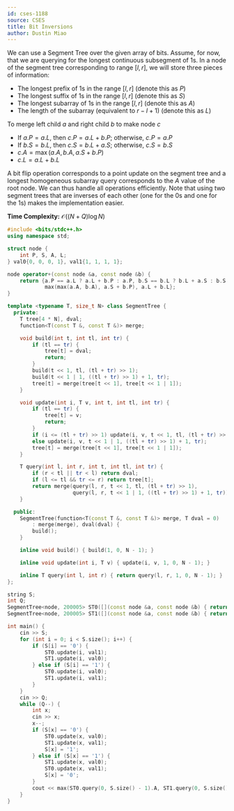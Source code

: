 ```yaml
---
id: cses-1188
source: CSES
title: Bit Inversions
author: Dustin Miao
---
```


We can use a Segment Tree over the given array of bits. Assume, for now, that we are querying for the longest continuous subsegment of 1s. In a node of
the segment tree corresponding to range $[l, r]$, we will store three pieces of information:
- The longest prefix of 1s in the range $[l, r]$ (denote this as $P$)
- The longest suffix of 1s in the range $[l, r]$ (denote this as $S$)
- The longest subarray of 1s in the range $[l, r]$ (denote this as $A$)
- The length of the subarray (equivalent to $r - l + 1$) (denote this as $L$)

To merge left child $a$ and right child $b$ to make node $c$
- If $a.P = a.L$, then $c.P = a.L + b.P$; otherwise, $c.P = a.P$
- If $b.S = b.L$, then $c.S = b.L + a.S$; otherwise, $c.S = b.S$
- $c.A = \max(a.A, b.A, a.S + b.P)$
- $c.L = a.L + b.L$

A bit flip operation corresponds to a point update on the segment tree and a longest homogeneous subarray query corresponds to the $A$ value of
the root node. We can thus handle all operations efficiently. Note that using two segment trees that are inverses of each other (one for the 0s and one for the 1s)
makes the implementation easier.

**Time Complexity:** $\mathcal{O}((N + Q)\log N)$

<LanguageSection>

<CPPSection>

```cpp
#include <bits/stdc++.h>
using namespace std;

struct node {
	int P, S, A, L;
} val0{0, 0, 0, 1}, val1{1, 1, 1, 1};

node operator+(const node &a, const node &b) {
	return {a.P == a.L ? a.L + b.P : a.P, b.S == b.L ? b.L + a.S : b.S,
	        max(max(a.A, b.A), a.S + b.P), a.L + b.L};
}

template <typename T, size_t N> class SegmentTree {
  private:
	T tree[4 * N], dval;
	function<T(const T &, const T &)> merge;

	void build(int t, int tl, int tr) {
		if (tl == tr) {
			tree[t] = dval;
			return;
		}
		build(t << 1, tl, (tl + tr) >> 1);
		build(t << 1 | 1, ((tl + tr) >> 1) + 1, tr);
		tree[t] = merge(tree[t << 1], tree[t << 1 | 1]);
	}

	void update(int i, T v, int t, int tl, int tr) {
		if (tl == tr) {
			tree[t] = v;
			return;
		}
		if (i <= (tl + tr) >> 1) update(i, v, t << 1, tl, (tl + tr) >> 1);
		else update(i, v, t << 1 | 1, ((tl + tr) >> 1) + 1, tr);
		tree[t] = merge(tree[t << 1], tree[t << 1 | 1]);
	}

	T query(int l, int r, int t, int tl, int tr) {
		if (r < tl || tr < l) return dval;
		if (l <= tl && tr <= r) return tree[t];
		return merge(query(l, r, t << 1, tl, (tl + tr) >> 1),
		             query(l, r, t << 1 | 1, ((tl + tr) >> 1) + 1, tr));
	}

  public:
	SegmentTree(function<T(const T &, const T &)> merge, T dval = 0)
	    : merge(merge), dval(dval) {
		build();
	}

	inline void build() { build(1, 0, N - 1); }

	inline void update(int i, T v) { update(i, v, 1, 0, N - 1); }

	inline T query(int l, int r) { return query(l, r, 1, 0, N - 1); }
};

string S;
int Q;
SegmentTree<node, 200005> ST0([](const node &a, const node &b) { return a + b; }, val0);
SegmentTree<node, 200005> ST1([](const node &a, const node &b) { return a + b; }, val0);

int main() {
	cin >> S;
	for (int i = 0; i < S.size(); i++) {
		if (S[i] == '0') {
			ST0.update(i, val1);
			ST1.update(i, val0);
		} else if (S[i] == '1') {
			ST0.update(i, val0);
			ST1.update(i, val1);
		}
	}
	cin >> Q;
	while (Q--) {
		int x;
		cin >> x;
		x--;
		if (S[x] == '0') {
			ST0.update(x, val0);
			ST1.update(x, val1);
			S[x] = '1';
		} else if (S[x] == '1') {
			ST1.update(x, val0);
			ST0.update(x, val1);
			S[x] = '0';
		}
		cout << max(ST0.query(0, S.size() - 1).A, ST1.query(0, S.size() - 1).A) << ' ';
	}
}
```
</CPPSection>

</LanguageSection>
